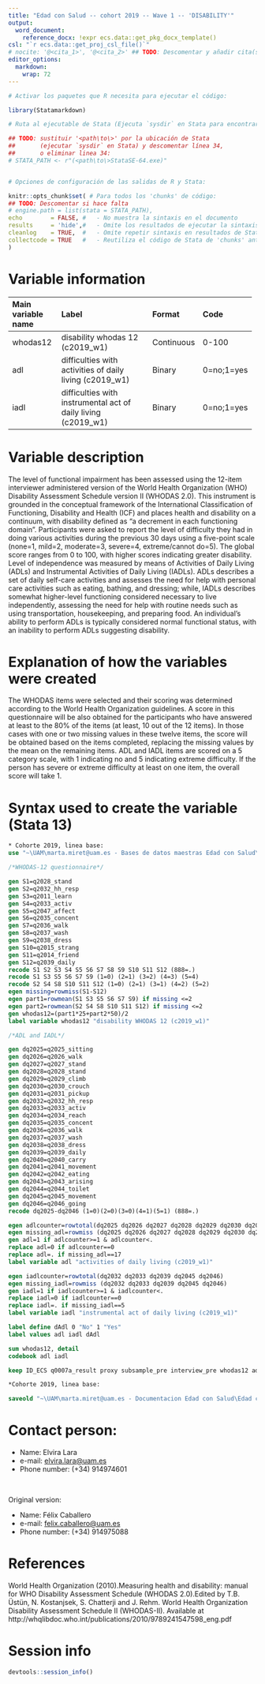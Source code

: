 ```yaml
---
title: "Edad con Salud -- cohort 2019 -- Wave 1 -- 'DISABILITY'" 
output:
  word_document:
    reference_docx: !expr ecs.data::get_pkg_docx_template()
csl: "`r ecs.data::get_proj_csl_file()`"
# nocite: '@<cita_1>', '@<cita_2>' ## TODO: Descomentar y añadir cita(s) o borrar campo
editor_options: 
  markdown: 
    wrap: 72
---
```


```r
# Activar los paquetes que R necesita para ejecutar el código:

library(Statamarkdown)

# Ruta al ejecutable de Stata (Ejecuta `sysdir` en Stata para encontrar la ruta)

## TODO: sustituir '<path\to\>' por la ubicación de Stata
##       (ejecutar `sysdir` en Stata) y descomentar línea 34,
##       o eliminar linea 34:
# STATA_PATH <- r"(<path\to\>StataSE-64.exe)"


# Opciones de configuración de las salidas de R y Stata:

knitr::opts_chunk$set( # Para todos los 'chunks' de código:
## TODO: Descomentar si hace falta
# engine.path = list(stata = STATA_PATH),
echo        = FALSE, #   - No muestra la sintaxis en el documento
results     = 'hide',#   - Omite los resultados de ejecutar la sintaxis
cleanlog    = TRUE,  #   - Omite repetir sintaxis en resultados de Stata
collectcode = TRUE   #   - Reutiliza el código de Stata de 'chunks' anteriores
)
```

# Variable information

+------------------------+---------------------------------------------------------------+------------+------------+
| **Main variable name** | **Label**                                                     | **Format** | **Code**   |
+:=======================+:==============================================================+:===========+:===========+
| whodas12               | disability whodas 12 (c2019_w1)                               | Continuous | 0-100      |
+------------------------+---------------------------------------------------------------+------------+------------+
| adl                    | difficulties with activities of daily living (c2019_w1)       | Binary     | 0=no;1=yes |
+------------------------+---------------------------------------------------------------+------------+------------+
| iadl                   | difficulties with instrumental act of daily living (c2019_w1) | Binary     | 0=no;1=yes |
+------------------------+---------------------------------------------------------------+------------+------------+

# Variable description

The level of functional impairment has been assessed using the 12-item interviewer administered version of the World Health Organization (WHO) Disability Assessment Schedule version II (WHODAS 2.0). This instrument is grounded in the conceptual framework of the International Classification of Functioning, Disability and Health (ICF) and places health and disability on a continuum, with disability defined as "a decrement in each functioning domain". Participants were asked to report the level of difficulty they had in doing various activities during the previous 30 days using a five-point scale (none=1, mild=2, moderate=3, severe=4, extreme/cannot do=5). The global score ranges from 0 to 100, with higher scores indicating greater disability.
Level of independence was measured by means of Activities of Daily Living (ADLs) and Instrumental Activities of Daily Living (IADLs). ADLs describes a set of daily self-care activities and assesses the need for help with personal care activities such as eating, bathing, and dressing; while, IADLs describes somewhat higher-level functioning considered necessary to live independently, assessing the need for help with routine needs such as using transportation, housekeeping, and preparing food. An individual's ability to perform ADLs is typically considered normal functional status, with an inability to perform ADLs suggesting disability.

# Explanation of how the variables were created

The WHODAS items were selected and their scoring was determined according to the World Health Organization guidelines. A score in this questionnaire will be also obtained for the participants who have answered at least to the 80% of the items (at least, 10 out of the 12 items). In those cases with one or two missing values in these twelve items, the score will be obtained based on the items completed, replacing the missing values by the mean on the remaining items. ADL and IADL items are scored on a 5 category scale, with 1 indicating no and 5 indicating extreme difficulty. If the person has severe or extreme difficulty at least on one item, the overall score will take 1.

# Syntax used to create the variable (Stata 13)

```stata

* Cohorte 2019, linea base:
use "~\UAM\marta.miret@uam.es - Bases de datos maestras Edad con Salud\Ola_3\Cohorte_2019\rawdata_c2019w1.dta"

```

```stata

/*WHODAS-12 questionnaire*/

gen S1=q2028_stand
gen S2=q2032_hh_resp
gen S3=q2011_learn
gen S4=q2033_activ
gen S5=q2047_affect
gen S6=q2035_concent
gen S7=q2036_walk
gen S8=q2037_wash
gen S9=q2038_dress
gen S10=q2015_strang
gen S11=q2014_friend
gen S12=q2039_daily
recode S1 S2 S3 S4 S5 S6 S7 S8 S9 S10 S11 S12 (888=.) 
recode S1 S3 S5 S6 S7 S9 (1=0) (2=1) (3=2) (4=3) (5=4)
recode S2 S4 S8 S10 S11 S12 (1=0) (2=1) (3=1) (4=2) (5=2)
egen missing=rowmiss(S1-S12)
egen part1=rowmean(S1 S3 S5 S6 S7 S9) if missing <=2
egen part2=rowmean(S2 S4 S8 S10 S11 S12) if missing <=2
gen whodas12=(part1*25+part2*50)/2
label variable whodas12 "disability WHODAS 12 (c2019_w1)"

/*ADL and IADL*/

gen dq2025=q2025_sitting
gen dq2026=q2026_walk
gen dq2027=q2027_stand
gen dq2028=q2028_stand
gen dq2029=q2029_climb
gen dq2030=q2030_crouch
gen dq2031=q2031_pickup
gen dq2032=q2032_hh_resp
gen dq2033=q2033_activ
gen dq2034=q2034_reach
gen dq2035=q2035_concent
gen dq2036=q2036_walk
gen dq2037=q2037_wash
gen dq2038=q2038_dress
gen dq2039=q2039_daily
gen dq2040=q2040_carry
gen dq2041=q2041_movement
gen dq2042=q2042_eating
gen dq2043=q2043_arising
gen dq2044=q2044_toilet
gen dq2045=q2045_movement
gen dq2046=q2046_going
recode dq2025-dq2046 (1=0)(2=0)(3=0)(4=1)(5=1) (888=.)

egen adlcounter=rowtotal(dq2025 dq2026 dq2027 dq2028 dq2029 dq2030 dq2031 dq2034 dq2035 dq2036 dq2037 dq2038 dq2040 dq2041 dq2042 dq2043 dq2044)
egen missing_adl=rowmiss (dq2025 dq2026 dq2027 dq2028 dq2029 dq2030 dq2031 dq2034 dq2035 dq2036 dq2037 dq2038 dq2040 dq2041 dq2042 dq2043 dq2044)
gen adl=1 if adlcounter>=1 & adlcounter<.
replace adl=0 if adlcounter==0
replace adl=. if missing_adl==17
label variable adl "activities of daily living (c2019_w1)"

egen iadlcounter=rowtotal(dq2032 dq2033 dq2039 dq2045 dq2046)
egen missing_iadl=rowmiss (dq2032 dq2033 dq2039 dq2045 dq2046)
gen iadl=1 if iadlcounter>=1 & iadlcounter<.
replace iadl=0 if iadlcounter==0
replace iadl=. if missing_iadl==5
label variable iadl "instrumental act of daily living (c2019_w1)"

label define dAdl 0 "No" 1 "Yes"
label values adl iadl dAdl 

```

```stata

sum whodas12, detail
codebook adl iadl

```

```stata
keep ID_ECS q0007a_result proxy subsample_pre interview_pre whodas12 adl iadl

*Cohorte 2019, linea base:

saveold "~\UAM\marta.miret@uam.es - Documentacion Edad con Salud\Edad con salud - Ola 3\Outcomes\Cohorte 2019\Outcome datasets\Outcome_disability.dta", replace version(13)


```

# Contact person:

-   Name: Elvira Lara
-   e-mail: [elvira.lara\@uam.es](mailto:elvira.lara@uam.es){.email}
-   Phone number: (+34) 914974601

<br>

Original version:

-   Name: Félix Caballero 
-   e-mail: [felix.caballero@uam.es](mailto:felix.caballero@uam.es){.email}
-   Phone number: (+34) 914975088

# References

World Health Organization (2010).Measuring health and disability: manual for WHO Disability Assessment Schedule (WHODAS 2.0).Edited by T.B. Üstün, N. Kostanjsek, S. Chatterji and J. Rehm. World Health Organization Disability Assessment Schedule II (WHODAS-II). Available at http://whqlibdoc.who.int/publications/2010/9789241547598_eng.pdf

# Session info

```r
devtools::session_info()
```
